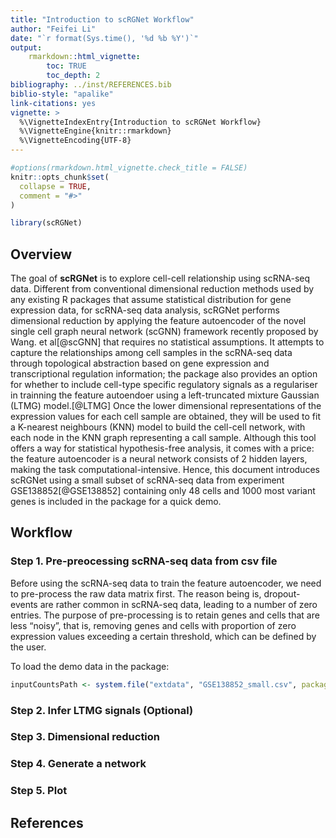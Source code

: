 ```yaml
---
title: "Introduction to scRGNet Workflow"
author: "Feifei Li"
date: "`r format(Sys.time(), '%d %b %Y')`"
output:
    rmarkdown::html_vignette:
        toc: TRUE
        toc_depth: 2
bibliography: ../inst/REFERENCES.bib
biblio-style: "apalike"
link-citations: yes
vignette: >
  %\VignetteIndexEntry{Introduction to scRGNet Workflow}
  %\VignetteEngine{knitr::rmarkdown}
  %\VignetteEncoding{UTF-8}
---
```


```r
#options(rmarkdown.html_vignette.check_title = FALSE)
knitr::opts_chunk$set(
  collapse = TRUE,
  comment = "#>"
)
```

```r
library(scRGNet)
```

## Overview

The goal of **scRGNet** is to explore cell-cell relationship using scRNA-seq data.
Different from conventional dimensional reduction methods used by any existing R packages that assume statistical distribution for gene expression data,
for scRNA-seq data analysis,
scRGNet performs dimensional reduction by applying the feature autoencoder of
the novel single cell graph neural network (scGNN) framework recently proposed by Wang. et al[@scGNN] that requires no statistical assumptions.
It attempts to capture the relationships among cell samples in the scRNA-seq data through topological abstraction based on gene expression and transcriptional regulation information;
the package also provides an option for whether to include cell-type specific regulatory signals as a regulariser in trainning the feature autoendoer using a left-truncated mixture Gaussian (LTMG) model.[@LTMG]
Once the lower dimensional representations of the expression values for each cell sample are obtained, they will be used to fit a K-nearest neighbours (KNN)
model to build the cell-cell network, with each node in the KNN graph representing a call sample.
Although this tool offers a way for statistical hypothesis-free analysis,
it comes with a price: the feature autoencoder is a neural network
consists of 2 hidden layers, making the task computational-intensive.
Hence, this document introduces scRGNet using a small subset of scRNA-seq data from experiment GSE138852[@GSE138852] containing only 48 cells and 1000 most variant genes is included in the package for a quick demo.

## Workflow

### Step 1. Pre-preocessing scRNA-seq data from csv file

Before using the scRNA-seq data to train the feature autoencoder,
we need to pre-process the raw data matrix first.
The reason being is, dropout-events are rather common in scRNA-seq data,
leading to a number of zero entries.
The purpose of pre-processing is to retain genes and cells that are less "noisy", that is, removing genes and cells with proportion of zero expression values exceeding a certain threshold, which can be defined by the user.

To load the demo data in the package:

```r
inputCountsPath <- system.file("extdata", "GSE138852_small.csv", package = "scRGNet")
```



### Step 2. Infer LTMG signals (Optional)


### Step 3. Dimensional reduction


### Step 4. Generate a network


### Step 5. Plot

## References

